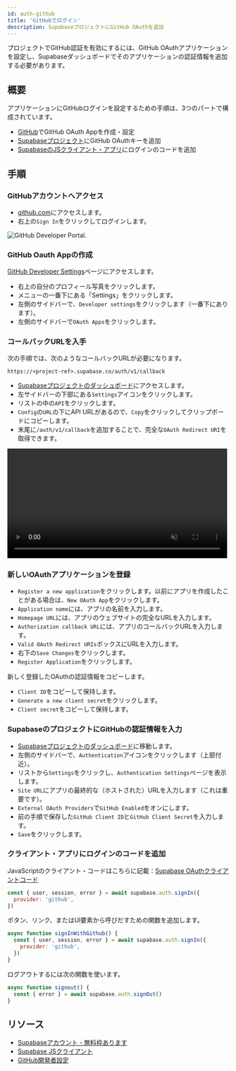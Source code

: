 ```yaml
---
id: auth-github
title: 'GitHubでログイン'
description: SupabaseプロジェクトにGitHub OAuthを追加
---
```



プロジェクトでGitHub認証を有効にするには、GitHub OAuthアプリケーションを設定し、Supabaseダッシュボードでそのアプリケーションの認証情報を追加する必要があります。

## 概要

アプリケーションにGitHubログインを設定するための手順は、3つのパートで構成されています。

- [GitHub](https://github.com)でGitHub OAuth Appを作成・設定
- [Supabaseプロジェクト](https://app.supabase.io)にGitHub OAuthキーを追加
- [SupabaseのJSクライアント・アプリ](https://github.com/supabase/supabase-js)にログインのコードを追加

## 手順

### GitHubアカウントへアクセス

- [github.com](https://github.com)にアクセスします。
- 右上の`Sign In`をクリックしてログインします。

![GitHub Developer Portal.](/img/guides/auth-github/github-portal.png)

### GitHub Oauth Appの作成

[GitHub Developer Settings](https://github.com/settings/developers)ページにアクセスします。

- 右上の自分のプロフィール写真をクリックします。
- メニューの一番下にある「Settings」をクリックします。
- 左側のサイドバーで、`Developer settings`をクリックします（一番下にあります）。
- 左側のサイドバーで`OAuth Apps`をクリックします。

### コールバックURLを入手

次の手順では、次のようなコールバックURLが必要になります。

`https://<project-ref>.supabase.co/auth/v1/callback`

- [Supabaseプロジェクトのダッシュボード](https://api.supabase.io)にアクセスします。
- 左サイドバーの下部にある`Settings`アイコンをクリックします。
- リストの中の`API`をクリックします。
- `Config`の`URL`の下にAPI URLがあるので、`Copy`をクリックしてクリップボードにコピーします。
- 末尾に`/auth/v1/callback`を追加することで、完全な`OAuth Redirect URI`を取得できます。

<video width="99%" muted playsInline controls="true">
  <source src="/docs/videos/api/api-url-and-key.mp4" type="video/mp4" muted playsInline />
</video>

### 新しいOAuthアプリケーションを登録

- `Register a new application`をクリックします。以前にアプリを作成したことがある場合は、`New OAuth App`をクリックします。
- `Application name`には、アプリの名前を入力します。
- `Homepage URL`には、アプリのウェブサイトの完全なURLを入力します。
- `Authorization callback URL`には、アプリのコールバックURLを入力します。
- `Valid OAuth Redirect URIs`ボックスにURLを入力します。
- 右下の`Save Changes`をクリックします。
- `Register Application`をクリックします。

新しく登録したOAuthの認証情報をコピーします。

- `Client ID`をコピーして保持します。
- `Generate a new client secret`をクリックします。
- `Client secret`をコピーして保持します。

### SupabaseのプロジェクトにGitHubの認証情報を入力

- [Supabaseプロジェクトのダッシュボード](https://api.supabase.io)に移動します。
- 左側のサイドバーで、`Authentication`アイコンをクリックします（上部付近）。
- リストから`Settings`をクリックし、`Authentication Settings`ページを表示します。
- `Site URL`にアプリの最終的な（ホストされた）URLを入力します（これは重要です）。
- `External OAuth Providers`で`GitHub Enabled`をオンにします。
- 前の手順で保存した`GitHub Client ID`と`GitHub Client Secret`を入力します。
- `Save`をクリックします。

### クライアント・アプリにログインのコードを追加

JavaScriptのクライアント・コードはこちらに記載：[Supabase OAuthクライアントコード](/docs/reference/javascript/auth-signin#sign-in-using-third-party-providers)

```js
const { user, session, error } = await supabase.auth.signIn({
  provider: 'github',
})
```

ボタン、リンク、またはUI要素から呼びだすための関数を追加します。

```js
async function signInWithGithub() {
  const { user, session, error } = await supabase.auth.signIn({
    provider: 'github',
  })
}
```

ログアウトするには次の関数を使います。

```js
async function signout() {
  const { error } = await supabase.auth.signOut()
}
```

## リソース

- [Supabaseアカウント - 無料枠あります](https://supabase.com)
- [Supabase JSクライアント](https://github.com/supabase/supabase-js)
- [GitHub開発者設定](https://github.com/settings/developers)
